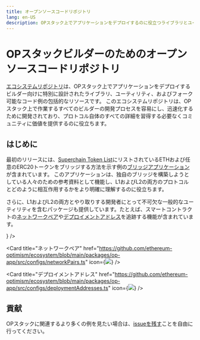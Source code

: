 ```yaml
---
title: オープンソースコードリポジトリ
lang: en-US
description: OPスタック上でアプリケーションをデプロイするのに役立つライブラリとユーティリティのエコシステムについて学びます。
---
```



# OPスタックビルダーのためのオープンソースコードリポジトリ

[エコシステムリポジトリ](https://github.com/ethereum-optimism/ecosystem)は、OPスタック上でアプリケーションをデプロイするビルダー向けに特別に設計されたライブラリ、ユーティリティ、およびフォーク可能なコード例の包括的なリソースです。
このエコシステムリポジトリは、OPスタック上で作業するすべてのビルダーの開発プロセスを容易にし、迅速化するために開発されており、プロトコル自体のすべての詳細を習得する必要なくコミュニティに価値を提供するのに役立ちます。

## はじめに

最初のリリースには、[Superchain Token List](/chain/tokenlist)にリストされているETHおよび任意のERC20トークンをブリッジする方法を示す例の[ブリッジアプリケーション](https://github.com/ethereum-optimism/ecosystem/tree/main/apps/bridge-app)が含まれています。
このアプリケーションは、独自のブリッジを構築しようとしている人々のための参考資料として機能し、L1およびL2の両方のプロトコルとどのように相互作用するかをより明確に理解するのに役立ちます。

さらに、L1およびL2の両方とやり取りする開発者にとって不可欠な一般的なユーティリティを含むパッケージも提供しています。たとえば、スマートコントラクトの[ネットワークペア](https://github.com/ethereum-optimism/ecosystem/blob/main/packages/op-app/src/configs/networkPairs.ts)や[デプロイメントアドレス](https://github.com/ethereum-optimism/ecosystem/blob/main/packages/op-app/src/configs/deploymentAddresses.ts)を追跡する機能が含まれています。

<Cards>
  <Card title="ブリッジアプリケーション" href="https://github.com/ethereum-optimism/ecosystem/tree/main/apps/bridge-app" icon={<img src="/img/icons/shapes.svg" />} />

  <Card title="ネットワークペア" href="https://github.com/ethereum-optimism/ecosystem/blob/main/packages/op-app/src/configs/networkPairs.ts" icon={<img src="/img/icons/shapes.svg" />} />

  <Card title="デプロイメントアドレス" href="https://github.com/ethereum-optimism/ecosystem/blob/main/packages/op-app/src/configs/deploymentAddresses.ts" icon={<img src="/img/icons/shapes.svg" />} />
</Cards>

## 貢献

OPスタックに関連するより多くの例を見たい場合は、[issueを残す](https://github.com/ethereum-optimism/ecosystem/issues)ことを自由に行ってください。
